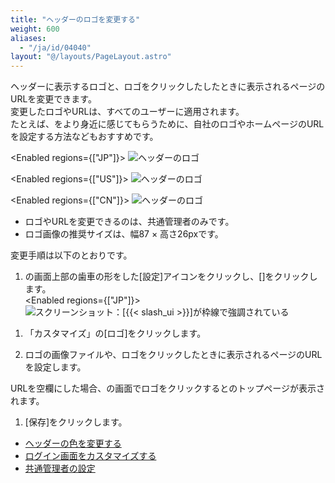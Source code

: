 ```yaml
---
title: "ヘッダーのロゴを変更する"
weight: 600
aliases:
  - "/ja/id/04040"
layout: "@/layouts/PageLayout.astro"
---
```




ヘッダーに表示するロゴと、ロゴをクリックしたしたときに表示されるページのURLを変更できます。  
変更したロゴやURLは、すべてのユーザーに適用されます。  
たとえば、<Kintone />をより身近に感じてもらうために、自社のロゴやホームページのURLを設定する方法などもおすすめです。

<Enabled regions={["JP"]}>
<Img src="/k/kintone/img/customize_header_img01.png" alt="ヘッダーのロゴ" />

</Enabled>

<Enabled regions={["US"]}>
<Img src="/k/kintone/img/customize_header_img02.png" alt="ヘッダーのロゴ" />

</Enabled>

<Enabled regions={["CN"]}>
<Img src="/k/kintone/img/customize_header_img03.png" alt="ヘッダーのロゴ" />

</Enabled>

<Note>

* ロゴやURLを変更できるのは、<Slash />共通管理者のみです。
* ロゴ画像の推奨サイズは、幅87 × 高さ26pxです。

</Note>

変更手順は以下のとおりです。

1. <Kintone />の画面上部の歯車の形をした[設定]アイコンをクリックし、[<SlashUi />]をクリックします。  
  <Enabled regions={["JP"]}>
   <Img src="/k/kintone/img-ja/restore_app_img01.png" alt="スクリーンショット：[{{&lt; slash_ui &gt;}}]が枠線で強調されている" />
  </Enabled>

1. 「カスタマイズ」の[ロゴ]をクリックします。

1. ロゴの画像ファイルや、ロゴをクリックしたときに表示されるページのURLを設定します。
  <Note>

  URLを空欄にした場合、<Kintone />の画面でロゴをクリックすると<Kintone />のトップページが表示されます。
  </Note>

1. [保存]をクリックします。

<Reference>

* [ヘッダーの色を変更する](/k/ja/id/04039.html)
* [ログイン画面をカスタマイズする](/k/ja/id/04041.html)
* [<Slash />共通管理者の設定](/general/ja/id/0208.html)

</Reference>
